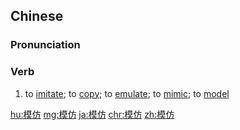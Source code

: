 ==Chinese==
{{zh-forms|t2=摹仿}}

===Pronunciation===
{{zh-pron
|m=mófǎng
|c=mou4 fong2
|mn=bô͘-hóng/mô͘-hóng
|ma=Zh-mófang.ogg
|h=pfs=mù-fóng
|cat=v
}}

===Verb===
{{zh-verb}}

# to [[imitate]]; to [[copy]]; to [[emulate]]; to [[mimic]]; to [[model]]

[[hu:模仿]]
[[mg:模仿]]
[[ja:模仿]]
[[chr:模仿]]
[[zh:模仿]]